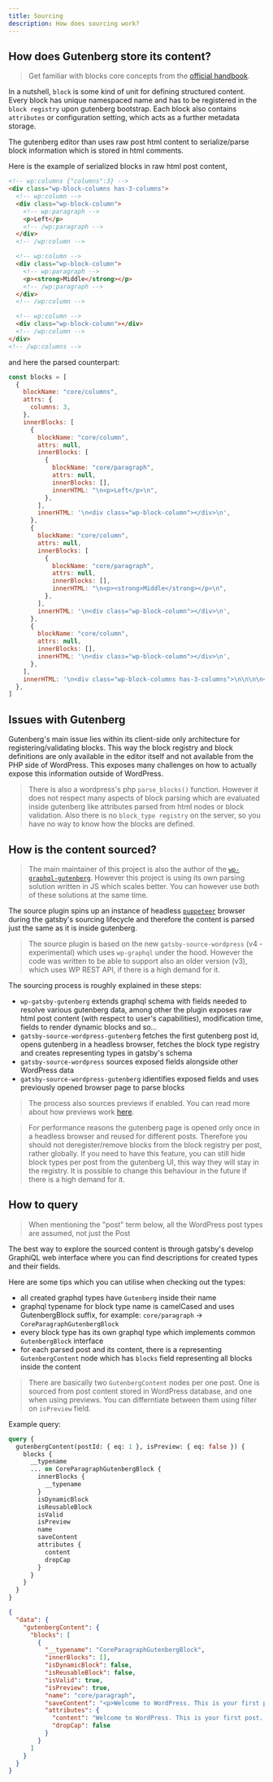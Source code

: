 ```yaml
---
title: Sourcing
description: How does sourcing work?
---
```


## How does Gutenberg store its content?

> Get familiar with blocks core concepts from the [official handbook](https://developer.wordpress.org/block-editor/principles/key-concepts/).

In a nutshell, `block` is some kind of unit for defining structured content. Every block has unique namespaced name and has to be registered in the `block registry` upon gutenberg bootstrap.
Each block also contains `attributes` or configuration setting, which acts as a further metadata storage.

The gutenberg editor than uses raw post html content to serialize/parse block information which is stored in html comments.

Here is the example of serialized blocks in raw html post content,

```html
<!-- wp:columns {"columns":3} -->
<div class="wp-block-columns has-3-columns">
  <!-- wp:column -->
  <div class="wp-block-column">
    <!-- wp:paragraph -->
    <p>Left</p>
    <!-- /wp:paragraph -->
  </div>
  <!-- /wp:column -->

  <!-- wp:column -->
  <div class="wp-block-column">
    <!-- wp:paragraph -->
    <p><strong>Middle</strong></p>
    <!-- /wp:paragraph -->
  </div>
  <!-- /wp:column -->

  <!-- wp:column -->
  <div class="wp-block-column"></div>
  <!-- /wp:column -->
</div>
<!-- /wp:columns -->
```

and here the parsed counterpart:

```js
const blocks = [
  {
    blockName: "core/columns",
    attrs: {
      columns: 3,
    },
    innerBlocks: [
      {
        blockName: "core/column",
        attrs: null,
        innerBlocks: [
          {
            blockName: "core/paragraph",
            attrs: null,
            innerBlocks: [],
            innerHTML: "\n<p>Left</p>\n",
          },
        ],
        innerHTML: '\n<div class="wp-block-column"></div>\n',
      },
      {
        blockName: "core/column",
        attrs: null,
        innerBlocks: [
          {
            blockName: "core/paragraph",
            attrs: null,
            innerBlocks: [],
            innerHTML: "\n<p><strong>Middle</strong></p>\n",
          },
        ],
        innerHTML: '\n<div class="wp-block-column"></div>\n',
      },
      {
        blockName: "core/column",
        attrs: null,
        innerBlocks: [],
        innerHTML: '\n<div class="wp-block-column"></div>\n',
      },
    ],
    innerHTML: '\n<div class="wp-block-columns has-3-columns">\n\n\n\n</div>\n',
  },
]
```

## Issues with Gutenberg

Gutenberg's main issue lies within its client-side only architecture for registering/validating blocks. This way the block registry and block definitions are only available in the editor itself and not available from the PHP side of WordPress. This exposes many challenges on how to actually expose this information outside of WordPress.

> There is also a wordpress's php `parse_blocks()` function. However it does not respect many aspects of block parsing which are evaluated inside gutenberg like attributes parsed from html nodes or block validation. Also there is no `block_type registry` on the server, so you have no way to know how the blocks are defined.

## How is the content sourced?

> The main maintainer of this project is also the author of the [`wp-graphql-gutenberg`](https://github.com/pristas-peter/wp-graphql-gutenberg). However this project is using its own parsing solution written in JS which scales better. You can however use both of these solutions at the same time.

The source plugin spins up an instance of headless [`puppeteer`](https://github.com/puppeteer/puppeteer) browser during the gatsby's sourcing lifecycle and therefore the content is parsed just the same as it is inside gutenberg.

> The source plugin is based on the new `gatsby-source-wordpress` (v4 - experimental) which uses `wp-graphql` under the hood. However the code was written to be able to support also an older version (v3), which uses WP REST API, if there is a high demand for it.

The sourcing process is roughly explained in these steps:

- `wp-gatsby-gutenberg` extends graphql schema with fields needed to resolve various gutenberg data, among other the plugin exposes raw html post content (with respect to user's capabilities), modification time, fields to render dynamic blocks and so...
- `gatsby-source-wordpress-gutenberg` fetches the first gutenberg post id, opens gutenberg in a headless browser, fetches the block type registry and creates representing types in gatsby's schema
- `gatsby-source-wordpress` sources exposed fields alongside other WordPress data
- `gatsby-source-wordpress-gutenberg` idientifies exposed fields and uses previously opened browser page to parse blocks

> The process also sources previews if enabled. You can read more about how previews work [here](/features/previews/).

> For performance reasons the gutenberg page is opened only once in a headless browser and reused for different posts. Therefore you should not deregister/remove blocks from the block registry per post, rather globally. If you need to have this feature, you can still hide block types per post from the gutenberg UI, this way they will stay in the registry. It is possible to change this behaviour in the future if there is a high demand for it.

## How to query

> When mentioning the "post" term below, all the WordPress post types are assumed, not just the Post

The best way to explore the sourced content is through gatsby's develop GraphiQL web interface where you can find descriptions for created types and their fields.

Here are some tips which you can utilise when checking out the types:

- all created graphql types have `Gutenberg` inside their name
- graphql typename for block type name is camelCased and uses GutenbergBlock suffix, for example: `core/paragraph` -> `CoreParagraphGutenbergBlock`
- every block type has its own graphql type which implements common `GutenbergBlock` interface
- for each parsed post and its content, there is a representing `GutenbergContent` node which has `blocks` field representing all blocks inside the content

> There are basically two `GutenbergContent` nodes per one post. One is sourced from post content stored in WordPress database, and one when using previews. You can differntiate between them using filter on `isPreview` field.

Example query:

```graphql
query {
  gutenbergContent(postId: { eq: 1 }, isPreview: { eq: false }) {
    blocks {
      __typename
      ... on CoreParagraphGutenbergBlock {
        innerBlocks {
          __typename
        }
        isDynamicBlock
        isReusableBlock
        isValid
        isPreview
        name
        saveContent
        attributes {
          content
          dropCap
        }
      }
    }
  }
}
```

```json
{
  "data": {
    "gutenbergContent": {
      "blocks": [
        {
          "__typename": "CoreParagraphGutenbergBlock",
          "innerBlocks": [],
          "isDynamicBlock": false,
          "isReusableBlock": false,
          "isValid": true,
          "isPreview": true,
          "name": "core/paragraph",
          "saveContent": "<p>Welcome to WordPress. This is your first post. Edit or delete it, then start writing!</p>",
          "attributes": {
            "content": "Welcome to WordPress. This is your first post. Edit or delete it, then start writing!",
            "dropCap": false
          }
        }
      ]
    }
  }
}
```
